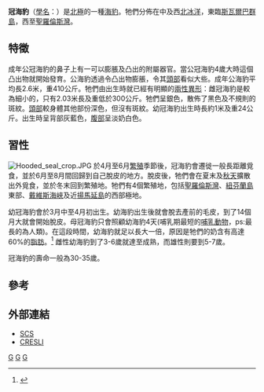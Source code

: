 {{Speciesbox
| taxon = Cystophora cristata
| binomial_authority = ([[約翰·克里斯蒂安·波利卡普·埃爾克斯勒本|Erxleben]], 1777)
| name = 冠海豹<ref name=msw3>{{MSW3 Wozencraft | pages = | id = 14001030}}</ref>
| status = VU
| status_system = iucn3.1
| status_ref = <ref name=iucn>{{IUCN2008|assessors=Kovacs, K.|year=2008|title=Cystophora cristata|id=6204|downloaded=2009-01-28}}</ref>
| image = Klappmuetze MK.jpg
| parent_authority = [[斯雲·尼爾遜|Nilsson]], 1820
| range_map = Cystophora cristata habitat.png
| range_map_caption = 冠海豹的分佈地。<font color=blue>藍色</font>的是其繁殖地。
}}
'''冠海豹'''（[[學名|學名]]：''{{lang|la|Cystophora cristata}}''）是[[北極|北極]]的一種[[海豹|海豹]]。牠們分佈在中及西[[北冰洋|北冰洋]]，東臨[[斯瓦爾巴群島|斯瓦爾巴群島]]，西至[[聖羅倫斯灣|聖羅倫斯灣]]。

==特徵==
成年公冠海豹的鼻子上有一可以膨脹及凸出的附屬器官。當公冠海豹4歲大時這個凸出物就開始發育。公海豹透過令凸出物膨脹，令其[[頭部|頭部]]看似大些。成年公海豹平均長2.6米，重410公斤。牠們由出生時就已經有明顯的[[兩性異形|兩性異形]]：雌冠海豹是較為細小的，只有2.03米長及重低於300公斤。牠們呈銀色，散佈了黑色及不規則的斑紋。[[頭部|頭部]]較身體其他部份深色，但沒有斑紋。幼冠海豹出生時長約1米及重24公斤。出生時呈背部灰藍色，[[腹部|腹部]]呈淡奶白色。

==習性==
[[File:Hooded_seal_crop.JPG|left]]
於4月至6月[[繁殖|繁殖]]季節後，冠海豹會遷徙一般長距離覓食，並於6月至8月間回歸到自己脫皮的地方。脫皮後，牠們會在夏末及[[秋天|秋天]]擴散出外覓食，並於冬末回到繁殖地。牠們有4個繁殖地，包括[[聖羅倫斯灣|聖羅倫斯灣]]、[[紐芬蘭島|紐芬蘭島]]東部、[[戴維斯海峽|戴維斯海峽]]及近[[揚馬延島|揚馬延島]]的西部極地。

幼冠海豹會於3月中至4月初出生。幼海豹出生後就會脫去產前的毛皮，到了14個月大就會開始脫皮。母冠海豹只會照顧幼海豹4天(哺乳期最短的[[哺乳動物|哺乳動物]]，ps:最長的為人類)。在這段時間，幼海豹就足以長大一倍，原因是牠們的奶含有高達60%的[[脂肪|脂肪]]。<ref>{{Cite journal en|author=Iverson SJ, Oftedal OT, Bowen WD, Boness DJ, Sampugna J|title=Prenatal and postnatal transfer of fatty acids from mother to pup in the hooded seal|url=http://www.ncbi.nlm.nih.gov/sites/entrez?db=pubmed&uid=7601954&cmd=showdetailview&indexed=google|journal=J Comp Physiol B|year=1995|volume=165|issue=1|pages=1-12}}</ref> 雌性幼海豹到了3-6歲就達至成熟，而雄性則要到5-7歲。

冠海豹的壽命一般為30-35歲。

==參考==
{{reflist}}

==外部連結==
{{commons|Cystophora cristata}}
* [https://web.archive.org/web/20090616035106/http://www.pinnipeds.org/species/hooded.htm SCS]
* [https://web.archive.org/web/20160304134237/http://www.cresli.org/cresli/seals/hoodseal.html CRESLI]
{{泛鰭足類|P.}}
{{Taxonbar}}
[[Category:海豹亞科|G]]
[[Category:冠海豹属|G]]
[[Category:1777年描述的动物|G]]